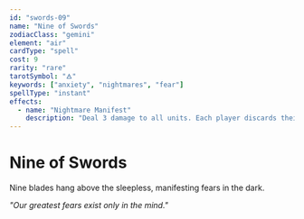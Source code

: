 ```yaml
---
id: "swords-09"
name: "Nine of Swords"
zodiacClass: "gemini"
element: "air"
cardType: "spell"
cost: 9
rarity: "rare"
tarotSymbol: "🜁"
keywords: ["anxiety", "nightmares", "fear"]
spellType: "instant"
effects:
  - name: "Nightmare Manifest"
    description: "Deal 3 damage to all units. Each player discards their hand and draws 3 cards"
---
```


# Nine of Swords

Nine blades hang above the sleepless, manifesting fears in the dark.

*"Our greatest fears exist only in the mind."*